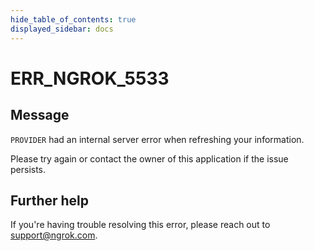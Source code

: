 ```yaml
---
hide_table_of_contents: true
displayed_sidebar: docs
---
```



# ERR_NGROK_5533

## Message

`PROVIDER` had an internal server error when refreshing your information.

Please try again or contact the owner of this application if the issue persists.

<ErrorDetails error="err_ngrok_5533" />

## Further help

If you're having trouble resolving this error, please reach out to [support@ngrok.com](mailto:support@ngrok.com?subject=Help%20with%20ERR_NGROK_5533).
